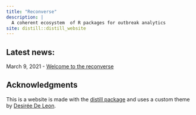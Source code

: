 ```yaml
---
title: "Reconverse"
description: |
  A coherent ecosystem  of R packages for outbreak analytics
site: distill::distill_website
---
```


## Latest news:

March 9, 2021 - [Welcome to the reconverse](posts/2021-03-09-welcome-to-the-reconverse/)

## Acknowledgments {.appendix}
This is a website is made with the
[distill package](https://rstudio.github.io/distill/) and uses a custom theme
by [Desirée De Leon](https://desiree.rbind.io/).


